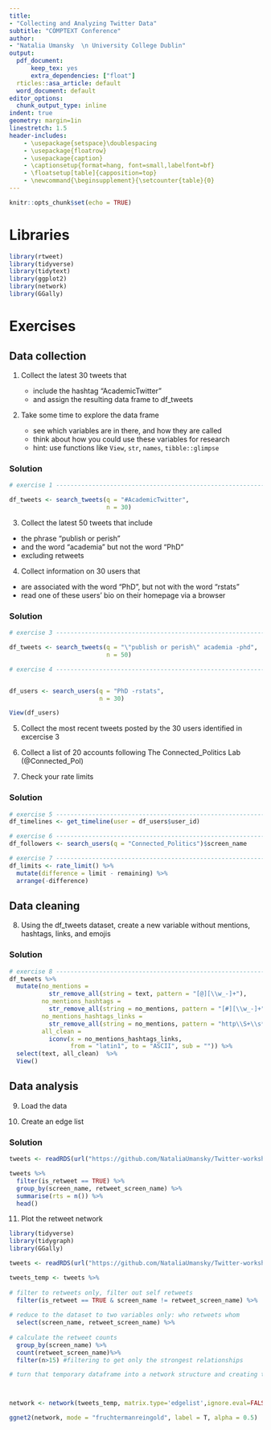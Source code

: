 ```yaml
---
title: 
- "Collecting and Analyzing Twitter Data"
subtitle: "COMPTEXT Conference"
author: 
- "Natalia Umansky  \n University College Dublin"
output:
  pdf_document:
      keep_tex: yes 
      extra_dependencies: ["float"]
  rticles::asa_article: default
  word_document: default
editor_options:
  chunk_output_type: inline
indent: true
geometry: margin=1in
linestretch: 1.5
header-includes:
    - \usepackage{setspace}\doublespacing
    - \usepackage{floatrow}
    - \usepackage{caption}
    - \captionsetup{format=hang, font=small,labelfont=bf}
    - \floatsetup[table]{capposition=top}
    - \newcommand{\beginsupplement}{\setcounter{table}{0} 
---
```


```r
knitr::opts_chunk$set(echo = TRUE)
```

# Libraries

```r
library(rtweet)
library(tidyverse)
library(tidytext)
library(ggplot2)
library(network)
library(GGally)
```

# Exercises

## Data collection

1) Collect the latest 30 tweets that

    - include the hashtag "AcademicTwitter"
    - and assign the resulting data frame to df_tweets
    

2) Take some time to explore the data frame

    - see which variables are in there, and how they are called
    - think about how you could use these variables for research
    - hint: use functions like `View`, `str`, `names`, `tibble::glimpse`
    

### Solution

```r
# exercise 1 --------------------------------------------------------------

df_tweets <- search_tweets(q = "#AcademicTwitter",
                           n = 30)
```


3) Collect the latest 50 tweets that include

- the phrase "publish or perish"
- and the word "academia" but not the word "PhD"
- excluding retweets


4) Collect information on 30 users that

- are associated with the word "PhD", but not with the word "rstats"
- read one of these users' bio on their homepage via a browser

### Solution

```r
# exercise 3 --------------------------------------------------------------

df_tweets <- search_tweets(q = "\"publish or perish\" academia -phd",
                           n = 50)

# exercise 4 --------------------------------------------------------------


df_users <- search_users(q = "PhD -rstats",
                         n = 30)

View(df_users)
```

5) Collect the most recent tweets posted by the 30 users identified in excercise 3


6) Collect a list of 20 accounts following The Connected_Politics Lab (@Connected_Pol)


7) Check your rate limits


### Solution

```r
# exercise 5 -------------------------------------------------------------
df_timelines <- get_timeline(user = df_users$user_id)

# exercise 6 -------------------------------------------------------------
df_followers <- search_users(q = "Connected_Politics")$screen_name

# exercise 7 -------------------------------------------------------------
df_limits <- rate_limit() %>%
  mutate(difference = limit - remaining) %>%
  arrange(-difference)
```

## Data cleaning

8) Using the df_tweets dataset, create a new variable without mentions, hashtags, links, and emojis

### Solution

```r

# exercise 8 -------------------------------------------------------------
df_tweets %>%
  mutate(no_mentions = 
           str_remove_all(string = text, pattern = "[@][\\w_-]+"),
         no_mentions_hashtags = 
           str_remove_all(string = no_mentions, pattern = "[#][\\w_-]+"),
         no_mentions_hashtags_links = 
           str_remove_all(string = no_mentions, pattern = "http\\S+\\s*"),
         all_clean = 
           iconv(x = no_mentions_hashtags_links, 
                 from = "latin1", to = "ASCII", sub = "")) %>%
  select(text, all_clean)  %>%
  View()
```

## Data analysis

9) Load the data

10) Create an edge list

### Solution

```r
tweets <- readRDS(url("https://github.com/NataliaUmansky/Twitter-workshop/blob/main/timelines.RDS?raw=true"))

tweets %>%
  filter(is_retweet == TRUE) %>% 
  group_by(screen_name, retweet_screen_name) %>%
  summarise(rts = n()) %>% 
  head()
```

11) Plot the retweet network

```r
library(tidyverse)
library(tidygraph)
library(GGally)

tweets <- readRDS(url("https://github.com/NataliaUmansky/Twitter-workshop/blob/main/timelines.RDS?raw=true"))

tweets_temp <- tweets %>%
  
# filter to retweets only, filter out self retweets
  filter(is_retweet == TRUE & screen_name != retweet_screen_name) %>%
  
# reduce to the dataset to two variables only: who retweets whom
  select(screen_name, retweet_screen_name) %>%
  
# calculate the retweet counts
  group_by(screen_name) %>%
  count(retweet_screen_name)%>% 
  filter(n>15) #filtering to get only the strongest relationships

# turn that temporary dataframe into a network structure and creating the plot



network <- network(tweets_temp, matrix.type='edgelist',ignore.eval=FALSE, directed = T)

ggnet2(network, mode = "fruchtermanreingold", label = T, alpha = 0.5)
```

